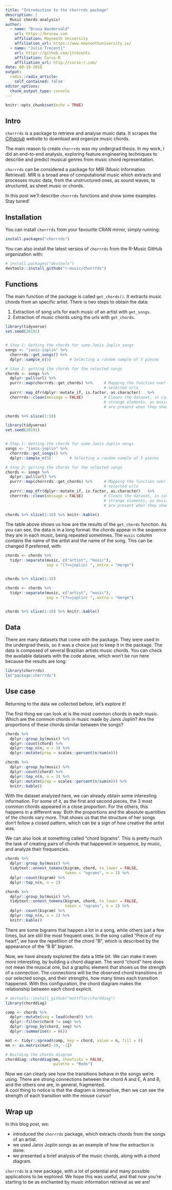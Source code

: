 ```yaml
---
title: "Introduction to the chorrrds package"
description: |
  Music chords analysis!
author:
  - name: "Bruna Wundervald"
    url: https://brunaw.com
    affiliation: Maynooth University
    affiliation_url: https://www.maynoothuniversity.ie/
  - name: "Julio Trecenti"
    url: https://github.com/jtrecenti
    affiliation: Curso-R
    affiliation_url: http://curso-r.com/
date: 08-19-2018
output:
  radix::radix_article:
    self_contained: false
editor_options: 
  chunk_output_type: console
---
```


```r
knitr::opts_chunk$set(echo = TRUE)
```

## Intro

`chorrrds` is a package to retrieve and analyse music data. It scrapes 
the [*Cifraclub*]() website to download and organize music chords.

The main reason to create `chorrrds` was my undergrad thesis. In 
my work, I did an end-to-end analysis, exploring feature engineering
techniques to describe and predict musical genres from music chord 
representation.

`chorrrds` can be considered a package for MIR (Music Information 
Retrieval). MIR is a broad area of computational music which extracts 
and processes music data, from the unstructured ones, as sound waves,
to structured, as sheet music or chords.

In this post we'll describe `chorrrds` functions and show 
some examples. Stay tuned!

## Installation

You can install `chorrrds` from your favourite CRAN mirror, simply running:

```r
install.packages("chorrrds")
```

You can also install the latest versios of `chorrrds` from the 
R-Music GitHub organization with:

```r
# install.packages("devtools")
devtools::install_github("r-music/chorrrds")
```

## Functions

The main function of the package is called `get_chords()`. It
extracts music chords from an specific artist. There is two 
steps to obtain the data:

  1. Extraction of song urls for each music of an artist with `get_songs`.
  2. Extraction of music chords using the urls with `get_chords`.

```r
library(tidyverse) 
set.seed(20191)


# Step 1: Getting the chords for some Janis Joplin songs
songs <- "janis-joplin" %>% 
  chorrrds::get_songs() %>% 
  dplyr::sample_n(5)        # Selecting a random sample of 5 pieces 

# Step 2: getting the chords for the selected songs
chords <- songs %>% 
  dplyr::pull(url) %>%                     
  purrr::map(chorrrds::get_chords) %>%     # Mapping the function over the 
                                           # selected urls
  purrr::map_dfr(dplyr::mutate_if, is.factor, as.character)   %>% 
  chorrrds::clean(message = FALSE)         # Cleans the dataset, in case
                                           # strange elements, as music lyrics, 
                                           # are present when they shouldn't

chords %>% slice(1:10) 
```

```r
library(tidyverse) 
set.seed(20191)


# Step 1: Getting the chords for some Janis Joplin songs
songs <- "janis-joplin" %>% 
  chorrrds::get_songs() %>% 
  dplyr::sample_n(5)        # Selecting a random sample of 5 pieces 

# Step 2: getting the chords for the selected songs
chords <- songs %>% 
  dplyr::pull(url) %>%                     
  purrr::map(chorrrds::get_chords) %>%     # Mapping the function over the 
                                           # selected urls
  purrr::map_dfr(dplyr::mutate_if, is.factor, as.character)   %>% 
  chorrrds::clean(message = FALSE)         # Cleans the dataset, in case
                                           # strange elements, as music lyrics, 
                                           # are present when they shouldn't

chords %>% slice(1:10) %>% knitr::kable()
```


The table above shows us how are the results of the `get_chords`
function. As you can see, the data is in a long format: the chords 
appear in the sequence they are in each music, being repeated
sometimes. The `music` column contains the name of the artist
and the name of the song. This can be changed if preferred, 
with: 

```r
chords <- chords %>% 
  tidyr::separate(music, c("artist", "music"), 
                  sep = "(?<=joplin) ", extra = "merge")


chords %>% slice(1:10) 
```


```r
chords <- chords %>% 
  tidyr::separate(music, c("artist", "music"), 
                  sep = "(?<=joplin) ", extra = "merge")


chords %>% slice(1:10) %>% knitr::kable()
```
## Data

There are many datasets that come with the package. They were
used in the undergrad thesis, so it was a choice just to keep it 
in the package. The data is composed of several Brazilian artists
music chords. You can check the available datasets with the 
code above, which won't be run here because the results 
are long: 

```r
library(chorrrds)
ls("package:chorrrds")                 
```


## Use case

Returning to the data we collected before, let's explore it! 

The first thing we can look at is the most common chords in 
each music. Which are the common chords in music made
by Janis Joplin? Are the proportions of these chords
similar between the songs? 

```r
chords %>% 
  dplyr::group_by(music) %>% 
  dplyr::count(chord) %>%
  dplyr::top_n(n, n = 3) %>%
  dplyr::mutate(prop = scales::percent(n/sum(n))) 
```


```r
chords %>% 
  dplyr::group_by(music) %>% 
  dplyr::count(chord) %>%
  dplyr::top_n(n, n = 3) %>%
  dplyr::mutate(prop = scales::percent(n/sum(n))) %>% 
  knitr::kable()
```

With the dataset analyzed here, we can already
obtain some interesting information. For some of it, 
as the first and second pieces, the 3 most common chords 
appeared in a close proportion. For the others,
this happens in a different way. Both the proportions and
the absolute quantities of the chords vary more.
That shows us that the structure of her songs 
don't follow a closed pattern, which can be a sign of how 
creative the artist was. 

We can also look at something called "chord bigrams". This
is pretty much the task of creating pairs of chords that 
happened in sequence, by music, and analyze their frequencies. 

```r
chords %>%
  dplyr::group_by(music) %>% 
  tidytext::unnest_tokens(bigram, chord, to_lower = FALSE,
                          token = "ngrams", n = 2) %>% 
  dplyr::count(bigram) %>% 
  dplyr::top_n(n, n = 2) 
```

```r
chords %>%
  dplyr::group_by(music) %>% 
  tidytext::unnest_tokens(bigram, chord, to_lower = FALSE,
                          token = "ngrams", n = 2) %>% 
  dplyr::count(bigram) %>% 
  dplyr::top_n(n, n = 2) %>%
  knitr::kable()
```


There are some bigrams that happen a lot in a song, while 
others just a few times, but are still the most frequent ones. In 
the song called "Piece of my heart", we have the repetition
of the chord "B", which is described by the appearance of 
the "B B" bigram. 


Now, we have already explored the data a little bit. We can
make it even more interesting, by building a chord diagram. 
The word "chord" here does not mean the musical one, but a
graphic element that shows us the strength of a connection. 
The connections will be the observed chord transitions in our
selected songs, and their strengths, how many times each
transition happened. With this configuration, the chord
diagram makes the relationship between each chord
explicit. 

```r
# devtools::install_github("mattflor/chorddiag")
library(chorddiag)

comp <- chords %>% 
  dplyr::mutate(seq = lead(chord)) %>% 
  dplyr::filter(chord != seq) %>% 
  dplyr::group_by(chord, seq) %>%  
  dplyr::summarise(n = n())

mat <- tidyr::spread(comp, key = chord, value = n, fill = 0)  
mm <- as.matrix(mat[-19, -1]) 

# Building the chords diagram
chorddiag::chorddiag(mm, showTicks = FALSE,
                     palette = "Reds")
```

Now we can clearly see how the transitions behave 
in the songs we're using. There are strong 
connections between the chord A and E, A and 
B, and the others one are, in general, fragmented.  
A cool thing to notice is that the diagram
is interactive, then we can see the strength 
of each transition with the mouse cursor!  

## Wrap up

In this blog post, we:   

  - introduced the `chorrrds` package, which
  extracts chords from the songs of an artist.
  - we used Janis Joplin songs as an example of how
  the extraction is done. 
  - we presented a brief analysis of the
  music chords, along with a chord diagram.  
  
`chorrrds` is a new package, with a lot of 
potential and many possible applications
to be explored. We hope this was useful, and 
that now you're starting to be as enchanted by
music information retrieval as we are!



